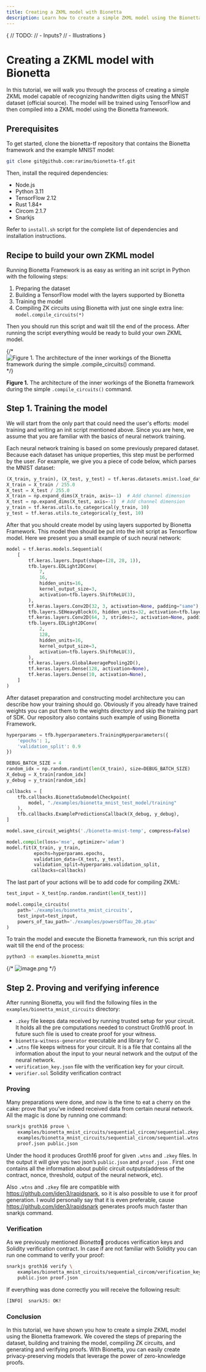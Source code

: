 ```yaml
---
title: Creating a ZKML model with Bionetta
description: Learn how to create a simple ZKML model using the Bionetta framework and use it for proving and verifying handwritten digit recognition.
---
```



{
    // TODO:
    // - Inputs?
    // - Illustrations
}

# Creating a ZKML model with Bionetta

In this tutorial, we will walk you through the process of creating a simple ZKML model capable of recognizing handwritten digits using the MNIST dataset (<OutLink href="https://keras.io/api/datasets/mnist/">official source</OutLink>). The model will be trained using TensorFlow and then compiled into a ZKML model using the Bionetta framework.

## Prerequisites

To get started, clone the <OutLink href="">bionetta-tf</OutLink> repository that contains the Bionetta framework and the example MNIST model:

```bash
git clone git@github.com:rarimo/bionetta-tf.git
```

Then, install the required dependencies:

- Node.js
- Python 3.11
- TensorFlow 2.12
- Rust 1.84+
- Circom 2.1.7
- Snarkjs

Refer to <OutLink href="https://github.com/rarimo/bionetta-tf/blob/115f9a1e0b720b8c9acbce0a3f8eca02e7bc206c/install.sh">`install.sh` script</OutLink> for the complete list of dependencies and installation instructions.

## Recipe to build your own ZKML model

Running Bionetta Framework is as easy as writing an init script in Python with the following steps:

1. Preparing the dataset
2. Building a TensorFlow model with the layers supported by Bionetta
3. Training the model
4. Compiling ZK circuits using Bionetta with just one single extra line: `model.compile_circuits(*)`

Then you should run this script and wait till the end of the process. After running the script everything would be ready to build your own ZKML model.

{/* ![**Figure 1.** The architecture of the inner workings of the Bionetta framework during the simple `.compile_circuits()` command.](Writing%20Client-Side%20ZKML%20in%20Bionetta%201d9239f9e478809faa3dcdfee7fa9ab1/bionetta-flow.png) */}

**Figure 1.** The architecture of the inner workings of the Bionetta framework during the simple `.compile_circuits()` command.

## Step 1. Training the model

We will start from the only part that could need the user's efforts: model training and writing an init script mentioned above. Since you are here, we assume that you are familiar with the basics of neural network training.

Each neural network training is based on some previously prepared dataset. Because each dataset has unique properties, this step must be performed by the user. For example, we give you a piece of code below, which parses the MNIST dataset:

```python
(X_train, y_train), (X_test, y_test) = tf.keras.datasets.mnist.load_data()
X_train = X_train / 255.0
X_test = X_test / 255.0
X_train = np.expand_dims(X_train, axis=-1)  # Add channel dimension
X_test = np.expand_dims(X_test, axis=-1)  # Add channel dimension
y_train = tf.keras.utils.to_categorical(y_train, 10)
y_test = tf.keras.utils.to_categorical(y_test, 10)
```

After that you should create model by using layers supported by Bionetta Framework. This model then should be put into the init script as Tensorflow model. Here we present you a small example of such neural network:

```python
model = tf.keras.models.Sequential(
    [
        tf.keras.layers.Input(shape=(28, 28, 1)),
        tfb.layers.EDLight2DConv(
            7,
            16,
            hidden_units=16,
            kernel_output_size=3,
            activation=tfb.layers.ShiftReLU(3),
        ),
        tf.keras.layers.Conv2D(32, 3, activation=None, padding="same"),
        tfb.layers.SEHeavyBlock(6, hidden_units=32, activation=tfb.layers.ShiftReLU(2)),
        tf.keras.layers.Conv2D(64, 3, strides=2, activation=None, padding="same"),
        tfb.layers.EDLight2DConv(
            2,
            128,
            hidden_units=16,
            kernel_output_size=3,
            activation=tfb.layers.ShiftReLU(3),
        ),
        tf.keras.layers.GlobalAveragePooling2D(),
        tf.keras.layers.Dense(128, activation=None),
        tf.keras.layers.Dense(10, activation=None),
    ]
)

```

After dataset preparation and constructing model architecture you can describe how your training should go. Obviously if you already have trained weights you can put them to the weights directory and skip the training part of SDK. Our repository also contains such example of using Bionetta Framework.

```python
hyperparams = tfb.hyperparameters.TrainingHyperparameters({
    'epochs': 1,
    'validation_split': 0.9
})

DEBUG_BATCH_SIZE = 4
random_idx = np.random.randint(len(X_train), size=DEBUG_BATCH_SIZE)
X_debug = X_train[random_idx]
y_debug = y_train[random_idx]

callbacks = [
    tfb.callbacks.BionettaSubmodelCheckpoint(
        model, "./examples/bionetta_mnist_test_model/training"
    ),
    tfb.callbacks.ExamplePredictionsCallback(X_debug, y_debug),
]

model.save_circuit_weights('./bionetta-mnist-temp', compress=False)

model.compile(loss='mse', optimizer='adam')
model.fit(X_train, y_train,
          epochs=hyperparams.epochs,
          validation_data=(X_test, y_test),
          validation_split=hyperparams.validation_split,
         callbacks=callbacks)
```

The last part of your actions will be to add code for compiling ZKML:

```python
test_input = X_test[np.random.randint(len(X_test))]

model.compile_circuits(
    path='./examples/bionetta_mnist_circuits',
    test_input=test_input,
    powers_of_tau_path='./examples/powersOfTau_20.ptau'
)
```

To train the model and execute the Bionetta framework, run this script and wait till the end of the process:

```bash
python3 -m examples.bionetta_mnist
```

{/* ![image.png](Writing%20Client-Side%20ZKML%20in%20Bionetta%201d9239f9e478809faa3dcdfee7fa9ab1/81a96fa5-1ee3-4297-a074-b92ea78d5531.png) */}


## Step 2. Proving and verifying inference

After running Bionetta, you will find the following files in the `examples/bionetta_mnist_circuits` directory:
- `.zkey`  file keeps data received by running trusted setup for your circuit. It holds all the pre computations needed to construct Groth16 proof. In future such file is used to create proof for your witness.
- `bionetta-witness-generator` executable and library for C.
- `.wtns`  file keeps witness for your circuit. It is a file that contains all the information about the input to your neural network and the output of the neural network.
- `verification_key.json` file with the verification key for your circuit.
- `verifier.sol` Solidity verification contract

### Proving

Many preparations were done, and now is the time to eat a cherry on the cake: prove that you’ve indeed received data from certain neural network. All the magic is done by running one command:

```bash
snarkjs groth16 prove \
    examples/bionetta_mnist_circuits/sequential_circom/sequential.zkey \
    examples/bionetta_mnist_circuits/sequential_circom/sequential.wtns \
    proof.json public.json
```

Under the hood it produces Groth16 proof for given `.wtns` and `.zkey` files. In the output it will give you  two json’s `public.json`  and `proof.json` . First one contains all the information about public circuit outputs(address of the contract, nonce, threshold, output of the neural network, etc).

Also `.wtns` and `.zkey` file are compatible with https://github.com/iden3/rapidsnark, so it is also possible to use it for proof generation. I would personally say that it is even preferable, cause https://github.com/iden3/rapidsnark generates proofs much faster than snarkjs command.

### Verification

As we previously mentioned *Bionetta*🌿 produces verification keys and Solidity verification contract. In case if are not familiar with Solidity you can run one command to verify your proof:

```bash
snarkjs groth16 verify \
    examples/bionetta_mnist_circuits/sequential_circom/verification_key.json \
    public.json proof.json
```

If everything was done correctly you will receive the following result:

```bash
[INFO]  snarkJS: OK!
```

### Conclusion

In this tutorial, we have shown you how to create a simple ZKML model using the Bionetta framework. We covered the steps of preparing the dataset, building and training the model, compiling ZK circuits, and generating and verifying proofs. With Bionetta, you can easily create privacy-preserving models that leverage the power of zero-knowledge proofs.